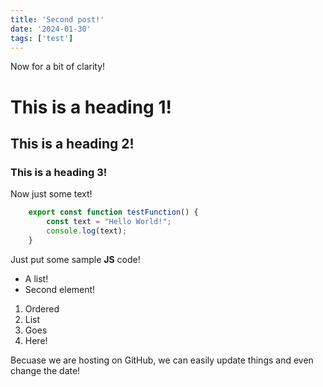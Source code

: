 ```yaml
---
title: 'Second post!'
date: '2024-01-30'
tags: ['test']
---
```

Now for a bit of clarity!
# This is a heading 1!
## This is a heading 2!
### This is a heading 3!

Now just some text!

```js
    export const function testFunction() {
        const text = "Hello World!";
        console.log(text);
    }
```

Just put some sample **JS** code!

- A list!
- Second element!

1. Ordered
2. List
3. Goes
4. Here!

Becuase we are hosting on GitHub, we can easily update things and even change the date!